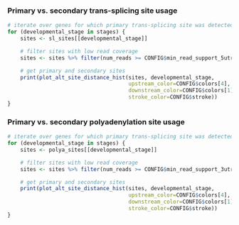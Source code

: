 ### Primary vs. secondary trans-splicing site usage

```r
# iterate over genes for which primary trans-splicing site was detected
for (developmental_stage in stages) {
    sites <- sl_sites[[developmental_stage]]

    # filter sites with low read coverage
    sites <- sites %>% filter(num_reads >= CONFIG$min_read_support_5utr)

    # get primary and secondary sites
    print(plot_alt_site_distance_hist(sites, developmental_stage,
                                      upstream_color=CONFIG$colors[4],
                                      downstream_color=CONFIG$colors[1],
                                      stroke_color=CONFIG$stroke))
}
```

### Primary vs. secondary polyadenylation site usage

```r
# iterate over genes for which primary trans-splicing site was detected
for (developmental_stage in stages) {
    sites <- polya_sites[[developmental_stage]]

    # filter sites with low read coverage
    sites <- sites %>% filter(num_reads >= CONFIG$min_read_support_3utr)

    # get primary and secondary sites
    print(plot_alt_site_distance_hist(sites, developmental_stage,
                                      upstream_color=CONFIG$colors[4],
                                      downstream_color=CONFIG$colors[1],
                                      stroke_color=CONFIG$stroke))
}
```
